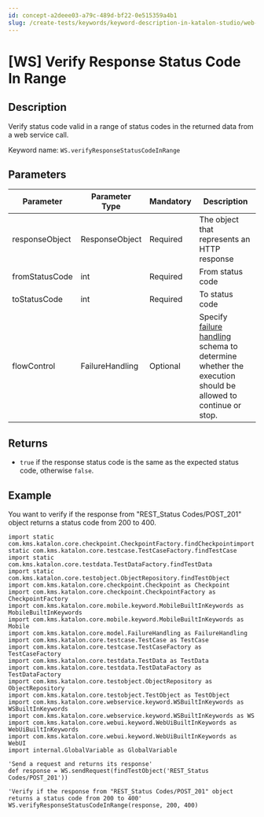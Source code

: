 ```yaml
---
id: concept-a2deee03-a79c-489d-bf22-0e515359a4b1
slug: /create-tests/keywords/keyword-description-in-katalon-studio/web-service-keywords/ws-verify-response-status-code-in-range
---
```


# \[WS\] Verify Response Status Code In Range

## Description

Verify status code valid in a range of status codes in the returned data from a web service call.

Keyword name: <code>WS.verifyResponseStatusCodeInRange</code>

## Parameters

<table><tr><th>Parameter</th><th>Parameter Type</th><th>Mandatory</th><th>Description</th></tr><tbody><tr><td>responseObject</td><td>ResponseObject</td><td>Required</td><td>The object that represents an HTTP response</td></tr><tr><td>fromStatusCode</td><td>int</td><td>Required</td><td>From status code</td></tr><tr><td>toStatusCode</td><td>int</td><td>Required</td><td>To status code</td></tr><tr><td>flowControl</td><td>FailureHandling</td><td>Optional</td><td>Specify <a href="/maintain/configure-failure-handling-settings-in-katalon-studio" >failure handling</a> schema to determine whether the execution should be allowed to continue or stop.</td></tr></tbody></table>

## Returns

-   <code>true</code> if the response status code is the same as the expected status code, otherwise <code>false</code>.

## Example

You want to verify if the response from "REST\_Status Codes/POST\_201" object returns a status code from 200 to 400.

```
import static com.kms.katalon.core.checkpoint.CheckpointFactory.findCheckpointimport static com.kms.katalon.core.testcase.TestCaseFactory.findTestCase
import static com.kms.katalon.core.testdata.TestDataFactory.findTestData
import static com.kms.katalon.core.testobject.ObjectRepository.findTestObject
import com.kms.katalon.core.checkpoint.Checkpoint as Checkpoint
import com.kms.katalon.core.checkpoint.CheckpointFactory as CheckpointFactory
import com.kms.katalon.core.mobile.keyword.MobileBuiltInKeywords as MobileBuiltInKeywords
import com.kms.katalon.core.mobile.keyword.MobileBuiltInKeywords as Mobile
import com.kms.katalon.core.model.FailureHandling as FailureHandling
import com.kms.katalon.core.testcase.TestCase as TestCase
import com.kms.katalon.core.testcase.TestCaseFactory as TestCaseFactory
import com.kms.katalon.core.testdata.TestData as TestData
import com.kms.katalon.core.testdata.TestDataFactory as TestDataFactory
import com.kms.katalon.core.testobject.ObjectRepository as ObjectRepository
import com.kms.katalon.core.testobject.TestObject as TestObject
import com.kms.katalon.core.webservice.keyword.WSBuiltInKeywords as WSBuiltInKeywords
import com.kms.katalon.core.webservice.keyword.WSBuiltInKeywords as WS
import com.kms.katalon.core.webui.keyword.WebUiBuiltInKeywords as WebUiBuiltInKeywords
import com.kms.katalon.core.webui.keyword.WebUiBuiltInKeywords as WebUI
import internal.GlobalVariable as GlobalVariable

'Send a request and returns its response'
def response = WS.sendRequest(findTestObject('REST_Status Codes/POST_201'))

'Verify if the response from "REST_Status Codes/POST_201" object returns a status code from 200 to 400'
WS.verifyResponseStatusCodeInRange(response, 200, 400)

```